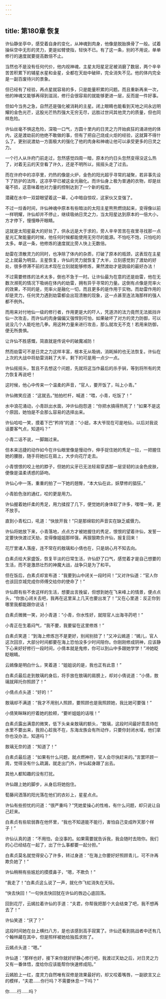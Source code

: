 ```yaml
---
---
---
```

title: 第180章 恢复
---





许仙静坐亭中，感受着自身的变化，从神魂到肉身，他像是脱胎换骨了一般。试着操纵空中无形的灵力，更是如臂使指，轻快不已。有了这一条，别的不用说，单单修行的速度就要提高数倍不止。

当然也不是没有任何代价，他内视神魂，主星太阳星足足被消磨了数层，两个辛辛苦苦积累下的辅星水星和金星，全都在天劫中破碎，完全消失不见。他的体内完全是一副百废待兴的景象。

但已经有了经验，再点星就容易的多，只是能量积累的问题。而且重新再来一次，他的神魂又能够再得到滋润，修行会很容易的就能够更进一层，反而是一件好事。

但如今当务之急，自然还是强化被消耗的主星。闭上眼睛也能看到天地之间永远明耀的金色光芒，这股光芒热烈强大无穷无尽，远胜过世间其他灵力的质量，但也同样危险。

许仙丝毫不惧这危险，深吸一口气，方圆十里内的日灵之力开始疯狂的涌进他的体内，这是渡劫前的他绝不敢做的事，但有了把自己烧成火炬的经验，这就算不得什么了。更别说渡劫一方面极大的强化了他的肉身和神魂让他可以承受更多的日灵之力。

一个行人从许府门前走过，忽然感觉四周一暗，原本灼灼日头忽然变得没这么热了，对着无云的天空看了许久，还是不明所以，摇摇头走了过去。

而在许府中的凉亭里，灼热的像是火炉，金色的阳光超乎寻常的凝聚，若非事先设下了防护的法阵，这凉亭早已被这金光融化。而许仙身上极为普通的衣物，却是丝毫不损，这意味着他对力量的控制达到了一个新的程度。

潜藏在水中一双碧眼望着这一幕，心中暗自惊叹，这家伙又变强了。

不过一炷香时间，许仙神魂中原本有些暗淡的太阳主星熊熊燃烧起来，变得像以前一样明耀，许仙却并不停止，继续吸纳日灵之力，当太阳星达到原本的一倍大小，方才停下，慢慢睁开眼睛。

这就是太阳星最大的好处了，供永远是大于求的，旁人辛辛苦苦在夜里寻找那一点星光汇聚能量的时候，他任何时候都能使用无穷尽的能源。不怕吃不饱，只怕吃的太多。单这一条，他修炼的速度就比旁人快上无数倍。

劫雷在溃散灵力的同时，也净除了体内的杂质，打破了原本的瓶颈，这表现在主星之上就最为明显。主星恢复，许仙的灵力就恢复了大半，立刻感觉到了渡劫的好处，很多停滞不前的法术现在立刻就能够修炼，果然渡劫才是跳级的最好办法！

不过需要修炼的法术太多，倒也不急于一时。让许仙最为在意的还是劫雷，他在无数次濒死的情况下吸纳在体内的劫雷，拥有异乎寻常的力量。这倒有点像是兜率火的效果，不同的是，兜率火是融化一切，而且更多的是作用于实物。而劫雷作用的却是灵力，任何灵力遇到劫雷都会出现溃散的现象，这一点甚至连法海那样的强人都不例外。

而用来对付地仙一级的修行者，作用更是大的吓人，凭道济的法力竟然无法抵挡许仙一次攻击，而许仙的肉身偏偏又强悍到可怕，如果破坏了对方的灵力防御，可以说没几个人能吃他几拳。用这种力量来进行攻击，那么就攻无不克！若用来防御，便无所畏惧。

让许仙不胜感慨，简直就是传说中的破魔减防！

然而劫雷可不是日灵之力这样丰富，根本无从吸纳，消耗掉的也无法恢复。许仙在上次的大战中将劫雷消耗了大半，剩下的可是用一点少一点。

许仙摇摇头，暂且不去想这个问题，先就将这当作最后的杀手锏，等到将所有的灵力恢复再说吧！

这时候，他心中传来一个温柔的声音，“官人，要开饭了，叫上小青。”

许仙微笑应道：“这就去。”拍拍栏杆，喊道：“喂，小青，吃饭了！”

水中浪花涌动，小青跃出水面，冲许仙抱怨道：“你把水搞得热死了！”如果不是这个原因，她怕是不会那么容易的选择出来。

许仙哈哈一笑，摸着下巴“矜持”的道：“小妞，本大爷现在可是地仙，以后对我说话要客气点，知道吗？”

小青二话不说，一脚踹过来。

但本来迅捷的动作如今在许仙眼里像是慢动作，伸手捉住她的秀足一拉，一把握住她的腰肢，随手将她扛在肩上，大步向花厅走去。

小青恨恨的咬上他的脖子，但她的尖牙已无法轻易穿透那一层坚韧的淡金色皮肤，便像是温柔诱惑的舔吻。

许仙心中一荡，重重的拍了一下她的翘臀，“本大仙在此，妖孽修的猖狂。”

小青脸色涨的通红，咬的更是用力。

许仙握着她纤柔的秀足，用力揉捏了几下，便觉她的身体软了许多，嘿嘿一笑，更不放手。

直到小青松口，吼道：“快放开我！”只是那绵软的声音实在缺乏威慑力。

许仙将她放下来，小青落地，点点方才被她握住的秀足，恨恨的望着许仙，发誓一定要快快渡过天劫，变得像姐姐那样强，再狠狠欺负许仙，报复回来！

花厅里诸人落座，连不常在的敖璃和小倩也在，只是胡心月不知去向。

白素贞给大家盛饭，恢复平淡的日常生活，许仙舒了口气，感觉着才是自己想要的生活，而不是激昂壮烈的神魔大战，战争只是为了和平。

但在饭后，白素贞却宣布道：“我要到山中闭关一段时间！”又对许仙道：“官人你也该回京城完成你师傅交给你的使命了！”

许仙颇有些不舍这样的生活，想要出言挽留，但想到她在飞来峰上的情景，便点点头，“你放心闭关去吧，我再在这里呆上几天也要出发了！”又在心里道：反正你到哪里我都能跟你说话！

白素贞微微一笑，对小青道：“小青，你水性好，就陪官人出海寻药吧！”

小青正在生着闷气，“我不要，我要留在这里修炼！”

白素贞笑道：“到海上修炼岂不是更好，别闹别扭了！”又冲云嫣道：“嫣儿，官人这次回京，大部分时间都要在海上恐怕没多少时间陪你。你刚刚修成阴神，应该静下心来好好修行一段时间，小倩本就是鬼修，你可以到山中多跟她学学！”冲她眨眨眼睛。

云嫣像是明白什么，笑着道：“姐姐说的是，我也正有此意！”

白素贞最后走到敖璃的身后，将手放在敖璃的肩膀上，却对小倩说道：“小倩，敖璃就拜托你照顾了！”

小倩点点头道：“好的！”

敖璃却不满道：“我才不用别人照顾，要照顾也是我照顾她，我比她可要强！”

小倩笑眯眯的拧着她的脸颊，“要听姐姐的话哦！”

白素贞露出满意的微笑，低下头亲亲敖璃的额头，“敖璃，这段时间最好乖乖待在水里不要出来，我担心趁我不在，东海龙族会有所动作，只要你封闭水域，他们拿你也没办法，知道吗？”

敖璃无奈的道：“知道了！”

白素贞最后道：“如果有什么问题，就点燃神符，官人会尽快赶来的。”言罢环顾一周，觉得没有什么疏漏，就走出门外，许仙起身跟了出去。

其他人都知趣的没有打扰。

许仙跟上她的脚步，从身后将她抱住。

萄藤间洒落的阳光落在他们的衣衫上，星星点点。

许仙有些担忧的问道：“很严重吗？”凭她爱操心的性格，有什么问题，却只说让自己赶来。

白素贞有些软弱靠在他怀里，“我也不知道能不能行，害怕自己变成昨天那个样子！”

许仙认真的道：“不用怕，会没事的。如果需要就告诉我，我会随时去陪你。我们的心已经结在一起了，出了什么事都要一起分担。”

白素贞莫名就觉得安心了许多，转过身道：“在海上你要好好照顾青儿，可不许再欺负她了！”

许仙稍稍有些尴尬的摸摸鼻子，“嗯，不欺负！”

“我走了！”白素贞这么说了一声，就化作飞虹消失在天际。

“快去快回！”一句快去快回犹在许仙的唇边心底回荡。

回到花厅，云嫣拉着许仙的手道：“夫君，你帮我把那个大会结束了吧，我不想再去了！”

许仙笑道：“厌了？”

这段时间她在台上横扫八方，是也该感到高手寂寞了。许仙还看到挑战者中还有几个翰林藏在其中，但是照样被她给独孤求败了。

云嫣点头道：“嗯。”

许仙道：“那样也好，接下来你就好好静心修行吧，我渡过天劫之后，对日灵之力又有一番体悟，度给你应该能帮你快速修成阳。”

云嫣脸上一红，度灵力自然唯有双修是效果最好的，却又咬着嘴唇，一副欲言又止的模样，“夫君……你行吗？不需要休息一下吗？”

你……行……吗？
